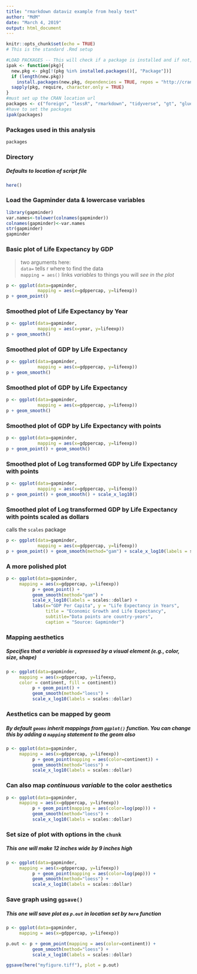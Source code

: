 ```yaml
---
title: "rmarkdown dataviz example from healy text"
author: "MdM"
date: "March 4, 2019"
output: html_document
---
```



```r
knitr::opts_chunk$set(echo = TRUE)
# This is the standard .Rmd setup
```


```r
#LOAD PACKAGES -- This will check if a package is installed and if not, install it
ipak <- function(pkg){
  new.pkg <- pkg[!(pkg %in% installed.packages()[, "Package"])]
  if (length(new.pkg)) 
    install.packages(new.pkg, dependencies = TRUE, repos = "http://cran.us.r-project.org")
  sapply(pkg, require, character.only = TRUE)
}
#must set up the CRAN location url
packages <- c("foreign", "lessR", "rmarkdown", "tidyverse", "gt", "glue", "AER", "psych", "Hmisc", "ggplot2", "relaimpo", "socviz", "here")
#have to set the packages
ipak(packages)
```
### Packages used in this analysis
```r
packages
```
### Directory

##### Defaults to location of script file
```r
here()
```


### Load the Gapminder data & lowercase variables
```r
library(gapminder)
var.names<-tolower(colnames(gapminder))
colnames(gapminder)<-var.names
str(gapminder)
gapminder
```
\pagebreak

### Basic plot of Life Expectancy by GDP
>   two arguments here:  
          `data=` tells r where to find the data  
          `mapping = aes()` links *variables* to things you will *see in the plot*

```r
p <- ggplot(data=gapminder,
            mapping = aes(x=gdppercap, y=lifeexp))
p + geom_point()
```

\pagebreak

### Smoothed plot of Life Expectancy by Year
```r
p <- ggplot(data=gapminder,
            mapping = aes(x=year, y=lifeexp))
p + geom_smooth()
```

\pagebreak

### Smoothed plot of GDP by Life Expectancy
```r
p <- ggplot(data=gapminder,
            mapping = aes(x=gdppercap, y=lifeexp))
p + geom_smooth()
```

\pagebreak

### Smoothed plot of GDP by Life Expectancy
```r
p <- ggplot(data=gapminder,
            mapping = aes(x=gdppercap, y=lifeexp))
p + geom_smooth()
```

\pagebreak

### Smoothed plot of GDP by Life Expectancy with points
```r
p <- ggplot(data=gapminder,
            mapping = aes(x=gdppercap, y=lifeexp))
p + geom_point() + geom_smooth() 
```

\pagebreak

### Smoothed plot of Log transformed GDP by Life Expectancy with points
```r
p <- ggplot(data=gapminder,
            mapping = aes(x=gdppercap, y=lifeexp))
p + geom_point() + geom_smooth() + scale_x_log10()
```

\pagebreak

### Smoothed plot of Log transformed GDP by Life Expectancy with points scaled as dollars  
calls the `scales` package
```r
p <- ggplot(data=gapminder,
            mapping = aes(x=gdppercap, y=lifeexp))
p + geom_point() + geom_smooth(method="gam") + scale_x_log10(labels = scales::dollar)
```
\pagebreak

### A more polished plot
```r
p <- ggplot(data=gapminder, 
     mapping = aes(x=gdppercap, y=lifeexp))
          p + geom_point() + 
          geom_smooth(method="gam") + 
          scale_x_log10(labels = scales::dollar) +
          labs(x="GDP Per Capita", y = "Life Expectancy in Years",
               title = "Economic Growth and Life Expectancy",
               subtitle="Data points are country-years",
               caption = "Source: Gapminder")
```

\pagebreak

### Mapping aesthetics 

##### Specifies that a *variable* is expressed by a visual element (e.g., color, size, shape)
```r
p <- ggplot(data=gapminder, 
     mapping = aes(x=gdppercap, y=lifeexp,
     color = continent, fill = continent))
          p + geom_point() + 
          geom_smooth(method="loess") + 
          scale_x_log10(labels = scales::dollar) 
```

\pagebreak

### Aesthetics can be mapped by geom 

##### By default `geoms` inherit mappings from `ggplot()` function. You can change this by adding a `mapping` statement to the geom also
```r
p <- ggplot(data=gapminder, 
     mapping = aes(x=gdppercap, y=lifeexp))
          p + geom_point(mapping = aes(color=continent)) + 
          geom_smooth(method="loess") + 
          scale_x_log10(labels = scales::dollar) 
```
\pagebreak

### Can also map *continuous variable* to the color aesthetics

```r
p <- ggplot(data=gapminder, 
     mapping = aes(x=gdppercap, y=lifeexp))
          p + geom_point(mapping = aes(color=log(pop))) + 
          geom_smooth(method="loess") + 
          scale_x_log10(labels = scales::dollar) 
```

\pagebreak

### Set size of plot with options in the `chunk`

##### This one will make 12 inches wide by 9 inches high

```r
p <- ggplot(data=gapminder, 
     mapping = aes(x=gdppercap, y=lifeexp))
          p + geom_point(mapping = aes(color=log(pop))) + 
          geom_smooth(method="loess") + 
          scale_x_log10(labels = scales::dollar) 
```
\pagebreak

### Save graph using `ggsave()`

##### This one will save plot as `p.out` in location set by `here` function
```r
p <- ggplot(data=gapminder, 
     mapping = aes(x=gdppercap, y=lifeexp))

p.out <- p + geom_point(mapping = aes(color=continent)) + 
          geom_smooth(method="loess") + 
          scale_x_log10(labels = scales::dollar) 

ggsave(here("myfigure.tiff"), plot = p.out)
```


